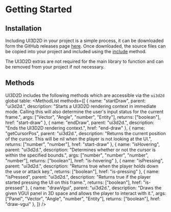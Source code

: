 

# Getting Started
## Installation
Including UI3D2D in your project is a simple process, it can be downloaded form the GitHub releases page [here](https://github.com/TomDotBat/ui3d2d/releases/latest).
Once downloaded, the source files can be copied into your project and included using the [include](https://wiki.facepunch.com/gmod/Global.include) method.

<Callout type="info" emoji="ℹ️">
	The UI3D2D extras are not required for the main library to function and can be removed from your project if not necessary.
</Callout>

## Methods
UI3D2D includes the following methods which are accessible via the `ui3d2d` global table:
<MethodList methods={[
	{
		name: "startDraw",
		parent: "ui3d2d.",
		description: "Starts a UI3D2D rendering context in immediate mode. Calling this will also determine the user's input status for the current frame.",
		args: ["Vector", "Angle", "number", "Entity"],
		returns: ["boolean"],
		href: "start-draw"
	},
	{
		name: "endDraw",
		parent: "ui3d2d.",
		description: "Ends the UI3D2D rendering context.",
		href: "end-draw"
	},
	{
		name: "getCursorPos",
		parent: "ui3d2d.",
		description: "Returns the current position of the cursor. This will be nil when the player is not looking at the UI.",
		returns: ["number", "number"],
		href: "start-draw"
	},
	{
		name: "isHovering",
		parent: "ui3d2d.",
		description: "Determines whether or not the cursor is within the specified bounds.",
		args: ["number", "number", "number", "number"],
		returns: ["boolean"],
		href: "is-hovering"
	},
	{
		name: "isPressing",
		parent: "ui3d2d.",
		description: "Returns true when the player holds down the use or attack key.",
		returns: ["boolean"],
		href: "is-pressing"
	},
	{
		name: "isPressed",
		parent: "ui3d2d.",
		description: "Returns true if the player started pressing the UI on this frame.",
		returns: ["boolean"],
		href: "is-pressed"
	},
	{
		name: "drawVgui",
		parent: "ui3d2d.",
		description: "Draws the given VGUI panel in 3D space and allows the player to interact with it.",
		args: ["Panel", "Vector", "Angle", "number", "Entity"],
		returns: ["boolean"],
		href: "draw-vgui"
	},
]} />